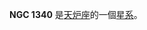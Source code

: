 {{NGCInfoBox|NGCID=NGC 1340|發現者=約翰·弗里德里希·威廉·赫歇爾|發現日期=1835年11月19日|其他編號=NGC 1344,ESO 418-5,MCG -5-9-5|曆元=J2000.0|赤經=3時28分19.5秒
|赤緯=-31°4'5"|星座=天炉座|星體=星系|星等=10.4|表面亮度=13.4|藍等=11.4}}

'''NGC 1340''' 是[[天炉座|天炉座]]的一個[[星系|星系]]。

{{NGCReference|1340}}
{{Catalogs|NGC=1340}}